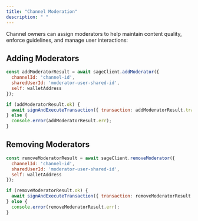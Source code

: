 ```yaml
---
title: "Channel Moderation"
description: " "
---
```


Channel owners can assign moderators to help maintain content quality, enforce guidelines, and manage user interactions:

## Adding Moderators

```javascript
const addModeratorResult = await sageClient.addModerator({
  channelId: 'channel-id',
  sharedUserId: 'moderator-user-shared-id',
  self: walletAddress
});

if (addModeratorResult.ok) {
  await signAndExecuteTransaction({ transaction: addModeratorResult.transaction });
} else {
  console.error(addModeratorResult.err);
}
```

## Removing Moderators

```javascript
const removeModeratorResult = await sageClient.removeModerator({
  channelId: 'channel-id',
  sharedUserId: 'moderator-user-shared-id',
  self: walletAddress
});

if (removeModeratorResult.ok) {
  await signAndExecuteTransaction({ transaction: removeModeratorResult.transaction });
} else {
  console.error(removeModeratorResult.err);
}
```